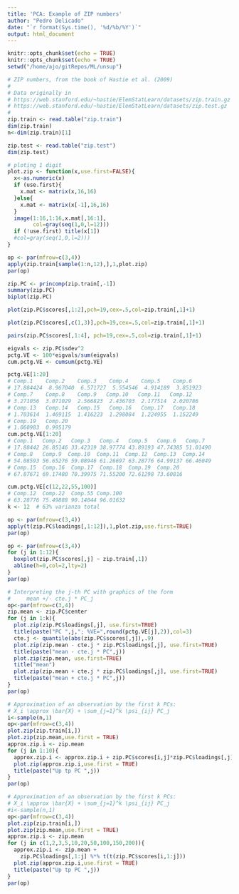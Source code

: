 ```yaml
---
title: 'PCA: Example of ZIP numbers'
author: "Pedro Delicado"
date: "`r format(Sys.time(), '%d/%b/%Y')`"
output: html_document
---
```


```r
knitr::opts_chunk$set(echo = TRUE)
knitr::opts_chunk$set(echo = TRUE)
setwd("/home/ajo/gitRepos/ML/unsup")
```

```r
# ZIP numbers, from the book of Hastie et al. (2009)
#
# Data originally in
# https://web.stanford.edu/~hastie/ElemStatLearn/datasets/zip.train.gz
# https://web.stanford.edu/~hastie/ElemStatLearn/datasets/zip.test.gz
#
zip.train <- read.table("zip.train")
dim(zip.train)
n<-dim(zip.train)[1]

zip.test <- read.table("zip.test")
dim(zip.test)
```

```r
# ploting 1 digit
plot.zip <- function(x,use.first=FALSE){
  x<-as.numeric(x)
  if (use.first){
    x.mat <- matrix(x,16,16)
  }else{
    x.mat <- matrix(x[-1],16,16)
  }
  image(1:16,1:16,x.mat[,16:1],
        col=gray(seq(1,0,l=12)))
  if (!use.first) title(x[1])
  #col=gray(seq(1,0,l=2)))
}
```

```r
op <- par(mfrow=c(3,4))
apply(zip.train[sample(1:n,12),],1,plot.zip)
par(op)
```

```r
zip.PC <- princomp(zip.train[,-1])
summary(zip.PC)
biplot(zip.PC)
```

```r
plot(zip.PC$scores[,1:2],pch=19,cex=.5,col=zip.train[,1]+1)
```

```r
plot(zip.PC$scores[,c(1,3)],pch=19,cex=.5,col=zip.train[,1]+1)
```

```r
pairs(zip.PC$scores[,1:4], pch=19,cex=.5,col=zip.train[,1]+1)
```

```r
eigvals <- zip.PC$sdev^2
pctg.VE <- 100*eigvals/sum(eigvals)
cum.pctg.VE <- cumsum(pctg.VE)

pctg.VE[1:20]
# Comp.1    Comp.2    Comp.3    Comp.4    Comp.5    Comp.6 
# 17.884424  8.967040  6.571727  5.554546  4.914189  3.851923 
# Comp.7    Comp.8    Comp.9   Comp.10   Comp.11   Comp.12 
# 3.271056  3.071029  2.566823  2.436703  2.177514  2.020786 
# Comp.13   Comp.14   Comp.15   Comp.16   Comp.17   Comp.18 
# 1.703614  1.469115  1.416223  1.298084  1.224955  1.152249 
# Comp.19   Comp.20 
# 1.060983  0.995179 
cum.pctg.VE[1:20]
# Comp.1   Comp.2   Comp.3   Comp.4   Comp.5   Comp.6   Comp.7 
# 17.88442 26.85146 33.42319 38.97774 43.89193 47.74385 51.01490 
# Comp.8   Comp.9  Comp.10  Comp.11  Comp.12  Comp.13  Comp.14 
# 54.08593 56.65276 59.08946 61.26697 63.28776 64.99137 66.46049 
# Comp.15  Comp.16  Comp.17  Comp.18  Comp.19  Comp.20 
# 67.87671 69.17480 70.39975 71.55200 72.61298 73.60816 

cum.pctg.VE[c(12,22,55,100)]
# Comp.12  Comp.22  Comp.55 Comp.100 
# 63.28776 75.49888 90.14044 96.01632 
k <- 12  # 63% varianza total
```

```r
op <- par(mfrow=c(3,4))
apply(t(zip.PC$loadings[,1:12]),1,plot.zip,use.first=TRUE)
par(op) 
```

```r
op <- par(mfrow=c(3,4))
for (j in 1:12){
  boxplot(zip.PC$scores[,j] ~ zip.train[,1])
  abline(h=0,col=2,lty=2)
}
par(op)
```

```r
# Interpreting the j-th PC with graphics of the form
#     mean +/- cte.j * PC_j
op<-par(mfrow=c(3,4))
zip.mean <- zip.PC$center
for (j in 1:k){
  plot.zip(zip.PC$loadings[,j], use.first=TRUE)
  title(paste("PC ",j,"; %VE=",round(pctg.VE[j],2)),col=3)
  cte.j <- quantile(abs(zip.PC$scores[,j]),.9)
  plot.zip(zip.mean - cte.j * zip.PC$loadings[,j], use.first=TRUE)
  title(paste("mean - cte.j * PC",j))
  plot.zip(zip.mean, use.first=TRUE)
  title("mean")
  plot.zip(zip.mean + cte.j * zip.PC$loadings[,j], use.first=TRUE)
  title(paste("mean + cte.j * PC",j))
}
par(op)
```

```r
# Approximation of an observation by the first k PCs:
# X_i \approx \bar{X} + \sum_{j=1}^k \psi_{ij} PC_j
i<-sample(n,1)
op<-par(mfrow=c(3,4))
plot.zip(zip.train[i,])
plot.zip(zip.mean,use.first = TRUE)
approx.zip.i <- zip.mean
for (j in 1:10){
  approx.zip.i <- approx.zip.i + zip.PC$scores[i,j]*zip.PC$loadings[,j]
  plot.zip(approx.zip.i,use.first = TRUE)
  title(paste("Up tp PC ",j))
}
par(op)
```

```r
# Approximation of an observation by the first k PCs:
# X_i \approx \bar{X} + \sum_{j=1}^k \psi_{ij} PC_j
#i<-sample(n,1)
op<-par(mfrow=c(3,4))
plot.zip(zip.train[i,])
plot.zip(zip.mean,use.first = TRUE)
approx.zip.i <- zip.mean
for (j in c(1,2,3,5,10,20,50,100,150,200)){
  approx.zip.i <- zip.mean + 
    zip.PC$loadings[,1:j] %*% t(t(zip.PC$scores[i,1:j]))
  plot.zip(approx.zip.i,use.first = TRUE)
  title(paste("Up tp PC ",j))
}
par(op)
```

